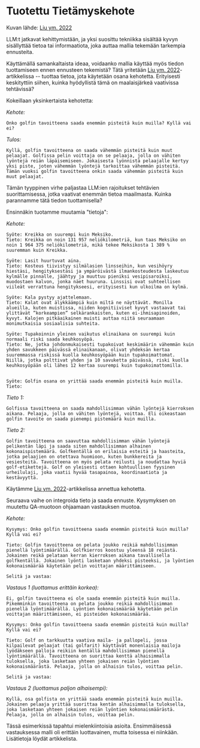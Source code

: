 # Tuotettu Tietämyskehote


<Screenshot src={GENKNOW} alt="GENKNOW" />

Kuvan lähde: [Liu ym. 2022](https://arxiv.org/pdf/2110.08387.pdf)

LLM:t jatkavat kehittymistään, ja yksi suosittu tekniikka sisältää kyvyn sisällyttää tietoa tai informaatiota, joka auttaa mallia tekemään tarkempia ennusteita.

Käyttämällä samankaltaista ideaa, voidaanko mallia käyttää myös tiedon tuottamiseen ennen ennusteen tekemistä? Tätä yritetään [Liu ym. 2022](https://arxiv.org/pdf/2110.08387.pdf)-artikkelissa --  tuottaa tietoa, jota käytetään osana kehotetta. Erityisesti keskityttiin siihen, kuinka hyödyllistä tämä on maalaisjärkeä vaativissa tehtävissä?

Kokeillaan yksinkertaista kehotetta:

*Kehote:*
```
Onko golfin tavoitteena saada enemmän pisteitä kuin muilla? Kyllä vai ei?
```

*Tulos:*
```
Kyllä, golfin tavoitteena on saada vähemmän pisteitä kuin muut pelaajat. Golfissa pelin voittaja on se pelaaja, jolla on vähiten lyöntejä reiän läpäisemiseen. Jokaisesta lyönnistä pelaajalle kertyy yksi piste, joten vähemmän lyöntejä tarkoittaa vähemmän pisteitä. Tämän vuoksi golfin tavoitteena onkin saada vähemmän pisteitä kuin muut pelaajat.
```

Tämän tyyppinen virhe paljastaa LLM:ien rajoitukset tehtävien suorittamisessa, jotka vaativat enemmän tietoa maailmasta. Kuinka parannamme tätä tiedon tuottamisella?

Ensinnäkin tuotamme muutamia "tietoja":

*Kehote:*
```
Syöte: Kreikka on suurempi kuin Meksiko.
Tieto: Kreikka on noin 131 957 neliökilometriä, kun taas Meksiko on noin 1 964 375 neliökilometriä, mikä tekee Meksikosta 1 389 % suuremman kuin Kreikka.

Syöte: Lasit huurtuvat aina.
Tieto: Kosteus tiivistyy silmälasien linsseihin, kun vesihöyry hiestäsi, hengityksestäsi ja ympäröivästä ilmankosteudesta laskeutuu kylmälle pinnalle, jäähtyy ja muuttuu pieniksi vesipisaroiksi, muodostaen kalvon, jonka näet huuruna. Linssisi ovat suhteellisen viileät verrattuna hengitykseesi, erityisesti kun ulkoilma on kylmä.

Syöte: Kala pystyy ajattelemaan.
Tieto: Kalat ovat älykkäämpiä kuin miltä ne näyttävät. Monilla alueilla, kuten muistissa, niiden kognitiiviset kyvyt vastaavat tai ylittävät ”korkeampien” selkärankaisten, kuten ei-ihmisapinoiden, kyvyt. Kalojen pitkäaikainen muisti auttaa niitä seuraamaan monimutkaisia sosiaalisia suhteita.

Syöte: Tupakoinnin yleinen vaikutus elinaikana on suurempi kuin normaali riski saada keuhkosyöpä.
Tieto: Ne, jotka johdonmukaisesti tupakoivat keskimäärin vähemmän kuin yhden savukkeen päivässä elinaikanaan, olivat yhdeksän kertaa suuremmassa riskissä kuolla keuhkosyöpään kuin tupakoimattomat. Niillä, jotka polttivat yhden ja 10 savuketta päivässä, riski kuolla keuhkosyöpään oli lähes 12 kertaa suurempi kuin tupakoimattomilla.


Syöte: Golfin osana on yrittää saada enemmän pisteitä kuin muilla.
Tieto:
```

*Tieto 1:*
```
Golfissa tavoitteena on saada mahdollisimman vähän lyöntejä kierroksen aikana. Pelaaja, jolla on vähiten lyöntejä, voittaa. Eli oikeastaan golfin tavoite on saada pienempi pistemäärä kuin muilla.
```

*Tieto 2:*
```
Golfin tavoitteena on saavuttaa mahdollisimman vähän lyöntejä pelikentän läpi ja saada siten mahdollisimman alhainen kokonaispistemäärä. Golfkentällä on erilaisia esteitä ja haasteita, jotka pelaajien on otettava huomioon, kuten bunkkereita ja vesiesteitä. Tavoitteena on myös pelata reilusti ja noudattaa hyviä golf-etikettejä. Golf on yleisesti ottaen kohtuullisen fyysinen urheilulaji, joka vaatii hyvää tasapainoa, koordinaatiota ja kestävyyttä.
```

Käytämme [Liu ym. 2022](https://arxiv.org/pdf/2110.08387.pdf)-artikkelissa annettua kehotetta.

Seuraava vaihe on integroida tieto ja saada ennuste. Kysymyksen on muutettu QA-muotoon ohjaamaan vastauksen muotoa.

*Kehote:*
```
Kysymys: Onko golfin tavoitteena saada enemmän pisteitä kuin muilla? Kyllä vai ei?

Tieto: Golfin tavoitteena on pelata joukko reikiä mahdollisimman pienellä lyöntimäärällä. Golfkierros koostuu yleensä 18 reiästä. Jokainen reikä pelataan kerran kierroksen aikana tavallisella golfkentällä. Jokainen lyönti lasketaan yhdeksi pisteeksi, ja lyöntien kokonaismäärää käytetään pelin voittajan määrittämiseen.

Selitä ja vastaa:
```

*Vastaus 1 (luottamus erittäin korkea):*
```
Ei, golfin tavoitteena ei ole saada enemmän pisteitä kuin muilla. Pikemminkin tavoitteena on pelata joukko reikiä mahdollisimman pienellä lyöntimäärällä. Lyöntien kokonaismäärää käytetään pelin voittajan määrittämiseen, ei pisteiden kokonaismäärää.
```

```
Kysymys: Onko golfin tavoitteena saada enemmän pisteitä kuin muilla? Kyllä vai ei?

Tieto: Golf on tarkkuutta vaativa maila- ja pallopeli, jossa kilpailevat pelaajat (tai golfarit) käyttävät monenlaisia mailoja lyödäkseen palloja reikiin kentällä mahdollisimman pienellä lyöntimäärällä. Tavoitteena on suorittaa kenttä alhaisimmalla tuloksella, joka lasketaan yhteen jokaisen reiän lyöntien kokonaismäärästä. Pelaaja, jolla on alhaisin tulos, voittaa pelin.

Selitä ja vastaa:
```

*Vastaus 2 (luottamus paljon alhaisempi):*
```
Kyllä, osa golfista on yrittää saada enemmän pisteitä kuin muilla. Jokainen pelaaja yrittää suorittaa kentän alhaisimmalla tuloksella, joka lasketaan yhteen jokaisen reiän lyöntien kokonaismäärästä. Pelaaja, jolla on alhaisin tulos, voittaa pelin.
```

Tässä esimerkissä tapahtui mielenkiintoisia asioita. Ensimmäisessä vastauksessa malli oli erittäin luottavainen, mutta toisessa ei niinkään. Lisätietoja löydät artikkelista.